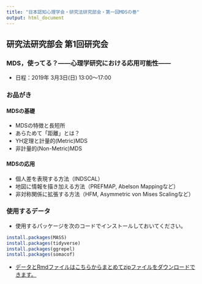 ```yaml
---
title: "日本認知心理学会・研究法研究部会・第一回MDSの巻"
output: html_document
---
```


## 研究法研究部会 第1回研究会
### MDS，使ってる？――心理学研究における応用可能性――

+ 日程：2019年  3月3日(日)  13:00〜17:00


### お品がき

####  MDSの基礎

+ MDSの特徴と長短所
+ あらためて「距離」とは？
+ YH定理と計量的(Metric)MDS
+ 非計量的(Non-Metric)MDS

#### MDSの応用

+ 個人差を表現する方法（INDSCAL） 
+ 地図に情報を描き加える方法（PREFMAP, Abelson Mappingなど） 
+ 非対称関係に拡張する方法（HFM, Asymmetric von Mises Scalingなど） 

### 使用するデータ

+ 使用するパッケージを次のコードでインストールしておいてください。

```r
install.packages(MASS)
install.packages(tidyverse)
install.packages(ggrepel)
install.packages(somacof)
```
+ [データとRmdファイルはこちらからまとめてzipファイルをダウンロードできます。](sampleData.zip)


